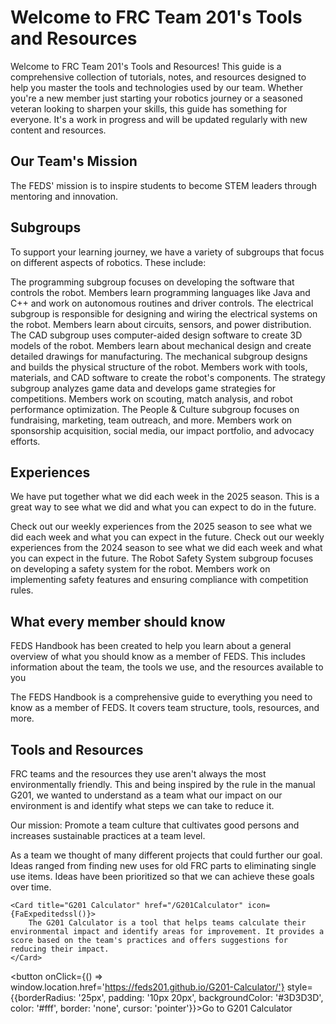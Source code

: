 



# Welcome to FRC Team 201's Tools and Resources

Welcome to FRC Team 201's Tools and Resources! This guide is a comprehensive collection of tutorials, notes, and resources designed to help you master the tools and technologies used by our team. Whether you're a new member just starting your robotics journey or a seasoned veteran looking to sharpen your skills, this guide has something for everyone. It's a work in progress and will be updated regularly with new content and resources.

## Our Team's Mission

The FEDS' mission is to inspire students to become STEM leaders through mentoring and innovation.

## Subgroups

To support your learning journey, we have a variety of subgroups that focus on different aspects of robotics. These include:

<Cards>
    <Card title="Programming" href="/Programming" icon={FaCode()}>
        The programming subgroup focuses on developing the software that controls the robot. Members learn programming languages like Java and C++ and work on autonomous routines and driver controls.
    </Card>
    <Card title="Electrical" href="/Electrical/Tools&Setup" icon={FaPlug()}>
        The electrical subgroup is responsible for designing and wiring the electrical systems on the robot. Members learn about circuits, sensors, and power distribution.
    </Card>
    <Card title="CAD" href="/CAD/Introduction" icon={FaCube()} >
        The CAD subgroup uses computer-aided design software to create 3D models of the robot. Members learn about mechanical design and create detailed drawings for manufacturing.
    </Card>
    <Card title="Mechanical" href="/Mechanical/Index" icon={ImCogs()}>
        The mechanical subgroup designs and builds the physical structure of the robot. Members work with tools, materials, and CAD software to create the robot's components.
    </Card>
    <Card title="Scouting/Strategy" href="/Strategy/Tools&Setup" icon={FaRegLightbulb()}>
        The strategy subgroup analyzes game data and develops game strategies for competitions. Members work on scouting, match analysis, and robot performance optimization.
    </Card>
    <Card title="Poeple & Culture" href="/PandC/Index" icon={FaBuildingShield()}>
        The People & Culture subgroup focuses on fundraising, marketing, team outreach, and more. Members work on sponsorship acquisition, social media, our impact portfolio, and advocacy efforts.
    </Card>

</Cards>

## Experiences

We have put together what we did each week in the 2025 season. This is a great way to see what we did and what you can expect to do in the future.

<Cards>
    <Card title="2025 Season" href="/Experiences/2025" icon={FaExpeditedssl()}>
        Check out our weekly experiences from the 2025 season to see what we did each week and what you can expect in the future.
    </Card>
    <Card title="Robot Safety System" href="/Experiences/RSS" icon={FaRobot()}>
        Check out our weekly experiences from the 2024 season to see what we did each week and what you can expect in the future.
    </Card>
     <Card title="Robot Design" href="/Experiences/Robot_Design/robotDesign" icon={FaRobot()}>
            The Robot Safety System subgroup focuses on developing a safety system for the robot. Members work on implementing safety features and ensuring compliance with competition rules.
    </Card>
</Cards>

## What every member should know

FEDS Handbook has been created to help you learn about a general overview of what you should know as a member of FEDS. This includes information about the team, the tools we use, and the resources available to you

<Cards>
    <Card title="FEDS Handbook" href="/FEDSHandbook" icon={FaExpeditedssl()}>
        The FEDS Handbook is a comprehensive guide to everything you need to know as a member of FEDS. It covers team structure, tools, resources, and more.
    </Card>
</Cards>

## Tools and Resources

FRC teams and the resources they use aren't always the most environmentally friendly. This and being inspired by the rule in the manual G201, we wanted to understand as a team what our impact on our environment is and identify what steps we can take to reduce it.

Our mission: Promote a team culture that cultivates good persons and increases sustainable practices at a team level.

As a team we thought of many different projects that could further our goal. Ideas ranged from finding new uses for old FRC parts to eliminating single use items. Ideas have been prioritized so that we can achieve these goals over time.

    <Card title="G201 Calculator" href="/G201Calculator" icon={FaExpeditedssl()}>
        The G201 Calculator is a tool that helps teams calculate their environmental impact and identify areas for improvement. It provides a score based on the team's practices and offers suggestions for reducing their impact.
    </Card>

<button onClick={() => window.location.href='https://feds201.github.io/G201-Calculator/'} style={{borderRadius: '25px', padding: '10px 20px', backgroundColor: '#3D3D3D', color: '#fff', border: 'none', cursor: 'pointer'}}>Go to G201 Calculator</button>

